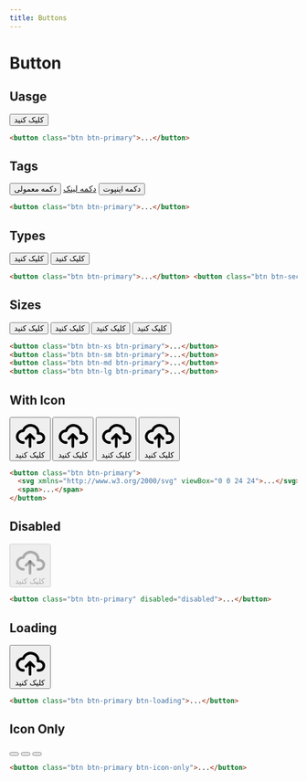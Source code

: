 ```yaml
---
title: Buttons
---
```


# Button

## Uasge

<Preview centered>
  <button class="btn btn-primary">کلیک کنید</button>
</Preview>

```html
<button class="btn btn-primary">...</button>
```

## Tags

<Preview centered classes="gap-6">
  <button class="btn btn-secondary">دکمه معمولی</button>
  <a href="#" class="btn btn-secondary">دکمه لینک</a>
  <input class="btn btn-secondary" type="button" value="دکمه اینپوت" />
</Preview>

```html
<button class="btn btn-primary">...</button>
```

## Types

<Preview centered classes="gap-6">
  <button class="btn btn-primary">کلیک کنید</button>
  <button class="btn btn-secondary">کلیک کنید</button>
</Preview>

```html
<button class="btn btn-primary">...</button> <button class="btn btn-secondary">...</button>
```

## Sizes

<Preview centered classes="gap-6">
  <button class="btn btn-xs btn-primary">کلیک کنید</button>
  <button class="btn btn-sm btn-primary">کلیک کنید</button>
  <button class="btn btn-md btn-primary">کلیک کنید</button>
  <button class="btn btn-lg btn-primary">کلیک کنید</button>
</Preview>

```html
<button class="btn btn-xs btn-primary">...</button>
<button class="btn btn-sm btn-primary">...</button>
<button class="btn btn-md btn-primary">...</button>
<button class="btn btn-lg btn-primary">...</button>
```

## With Icon

<Preview centered classes="gap-6">
  <button class="btn btn-xs btn-primary">
    <svg
      xmlns="http://www.w3.org/2000/svg"
      class="icon"
      viewBox="0 0 24 24"
      stroke-width="2"
      stroke="currentColor"
      fill="none"
      stroke-linecap="round"
      stroke-linejoin="round">
      <path stroke="none" d="M0 0h24v24H0z" fill="none"></path>
      <path d="M7 18a4.6 4.4 0 0 1 0 -9a5 4.5 0 0 1 11 2h1a3.5 3.5 0 0 1 0 7h-1"></path>
      <path d="M9 15l3 -3l3 3"></path>
      <path d="M12 12l0 9"></path>
    </svg>
    <span>کلیک کنید</span>
  </button>
  <button class="btn btn-sm btn-primary">
    <svg
      xmlns="http://www.w3.org/2000/svg"
      class="icon"
      viewBox="0 0 24 24"
      stroke-width="2"
      stroke="currentColor"
      fill="none"
      stroke-linecap="round"
      stroke-linejoin="round">
      <path stroke="none" d="M0 0h24v24H0z" fill="none"></path>
      <path d="M7 18a4.6 4.4 0 0 1 0 -9a5 4.5 0 0 1 11 2h1a3.5 3.5 0 0 1 0 7h-1"></path>
      <path d="M9 15l3 -3l3 3"></path>
      <path d="M12 12l0 9"></path>
    </svg>
    <span>کلیک کنید</span>
  </button>
  <button class="btn btn-md btn-primary">
    <svg
      xmlns="http://www.w3.org/2000/svg"
      class="icon"
      viewBox="0 0 24 24"
      stroke-width="2"
      stroke="currentColor"
      fill="none"
      stroke-linecap="round"
      stroke-linejoin="round">
      <path stroke="none" d="M0 0h24v24H0z" fill="none"></path>
      <path d="M7 18a4.6 4.4 0 0 1 0 -9a5 4.5 0 0 1 11 2h1a3.5 3.5 0 0 1 0 7h-1"></path>
      <path d="M9 15l3 -3l3 3"></path>
      <path d="M12 12l0 9"></path>
    </svg>
    <span>کلیک کنید</span>
  </button>
  <button class="btn btn-lg btn-primary">
    <svg
      xmlns="http://www.w3.org/2000/svg"
      class="icon"
      viewBox="0 0 24 24"
      stroke-width="2"
      stroke="currentColor"
      fill="none"
      stroke-linecap="round"
      stroke-linejoin="round">
      <path stroke="none" d="M0 0h24v24H0z" fill="none"></path>
      <path d="M7 18a4.6 4.4 0 0 1 0 -9a5 4.5 0 0 1 11 2h1a3.5 3.5 0 0 1 0 7h-1"></path>
      <path d="M9 15l3 -3l3 3"></path>
      <path d="M12 12l0 9"></path>
    </svg>
    <span>کلیک کنید</span>
  </button>
</Preview>

```html
<button class="btn btn-primary">
  <svg xmlns="http://www.w3.org/2000/svg" viewBox="0 0 24 24">...</svg>
  <span>...</span>
</button>
```

## Disabled

<Preview centered classes="gap-6">
  <button class="btn btn-primary" disabled="disabled">
    <svg
      xmlns="http://www.w3.org/2000/svg"
      class="icon"
      viewBox="0 0 24 24"
      stroke-width="2"
      stroke="currentColor"
      fill="none"
      stroke-linecap="round"
      stroke-linejoin="round">
      <path stroke="none" d="M0 0h24v24H0z" fill="none"></path>
      <path d="M7 18a4.6 4.4 0 0 1 0 -9a5 4.5 0 0 1 11 2h1a3.5 3.5 0 0 1 0 7h-1"></path>
      <path d="M9 15l3 -3l3 3"></path>
      <path d="M12 12l0 9"></path>
    </svg>
    <span>کلیک کنید</span>
  </button>
</Preview>

```html
<button class="btn btn-primary" disabled="disabled">...</button>
```

## Loading

<Preview centered classes="gap-6">
  <button class="btn btn-primary btn-loading">
    <svg
      xmlns="http://www.w3.org/2000/svg"
      class="icon"
      viewBox="0 0 24 24"
      stroke-width="2"
      stroke="currentColor"
      fill="none"
      stroke-linecap="round"
      stroke-linejoin="round">
      <path stroke="none" d="M0 0h24v24H0z" fill="none"></path>
      <path d="M7 18a4.6 4.4 0 0 1 0 -9a5 4.5 0 0 1 11 2h1a3.5 3.5 0 0 1 0 7h-1"></path>
      <path d="M9 15l3 -3l3 3"></path>
      <path d="M12 12l0 9"></path>
    </svg>
    <span>کلیک کنید</span>
  </button>
</Preview>

```html
<button class="btn btn-primary btn-loading">...</button>
```

## Icon Only

<Preview centered classes="gap-6">
  <button class="btn btn-primary btn-icon-only">
    <svg
      xmlns="http://www.w3.org/2000/svg"
      class="icon"
      viewBox="0 0 24 24"
      stroke-width="2"
      stroke="currentColor"
      fill="none"
      stroke-linecap="round"
      stroke-linejoin="round">
      <path stroke="none" d="M0 0h24v24H0z" fill="none"></path>
      <path d="M15 10l-4 4l6 6l4 -16l-18 7l4 2l2 6l3 -4"></path>
    </svg>
  </button>
  <button class="btn btn-secondary btn-icon-only">
    <svg
      xmlns="http://www.w3.org/2000/svg"
      class="icon"
      viewBox="0 0 24 24"
      stroke-width="2"
      stroke="currentColor"
      fill="none"
      stroke-linecap="round"
      stroke-linejoin="round">
      <path stroke="none" d="M0 0h24v24H0z" fill="none"></path>
      <path d="M15 10l-4 4l6 6l4 -16l-18 7l4 2l2 6l3 -4"></path>
    </svg>
  </button>
  <button class="btn btn-secondary btn-icon-only btn-loading">
    <svg
      xmlns="http://www.w3.org/2000/svg"
      class="icon"
      viewBox="0 0 24 24"
      stroke-width="2"
      stroke="currentColor"
      fill="none"
      stroke-linecap="round"
      stroke-linejoin="round">
      <path stroke="none" d="M0 0h24v24H0z" fill="none"></path>
      <path d="M15 10l-4 4l6 6l4 -16l-18 7l4 2l2 6l3 -4"></path>
    </svg>
  </button>
</Preview>

```html
<button class="btn btn-primary btn-icon-only">...</button>
```
